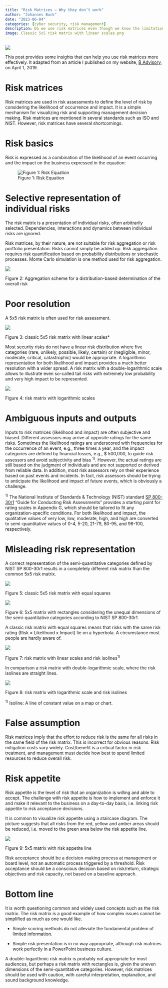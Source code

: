 ```yaml
---
title: "Risk Matrices – Why they don’t work"
author: "Johannes Buck"
date: "2023-06-04"
categories: [cyber security, risk management]
description: Do we use risk matrices even though we know the limitations and shortcomings of this popular risk assessment tool?
image: Classic 5x5 risk matrix with linear scales.png
---
```


![](Classic%205x5%20risk%20matrix%20with%20linear%20scales.png){fig-align="center"}

This post provides some insights that can help you use risk matrices more effectively. It adapted from an article I published on my website, [B Advisory](https://b-advisory.ch), on April 1, 2019.

# Risk matrices

Risk matrices are used in risk assessments to define the level of risk by considering the likelihood of occurrence and impact. It is a simple mechanism for visualizing risk and supporting management decision making. Risk matrices are mentioned in several standards such as ISO and NIST. However, risk matrices have several shortcomings.

# Risk basics

Risk is expressed as a combination of the likelihood of an event occurring and the impact on the business expressed in the equation:

![Figure 1: Risk Equation](Risk%20equation.png){fig-align="center"}

# Selective representation of individual risks

The risk matrix is a presentation of individual risks, often arbitrarily selected. Dependencies, interactions and dynamics between individual risks are ignored.

Risk matrices, by their nature, are not suitable for risk aggregation or risk portfolio presentation. Risks cannot simply be added up. Risk aggregation requires risk quantification based on probability distributions or stochastic processes. Monte Carlo simulation is one method used for risk aggregation.

![](Aggregation%20scheme.png){fig-align="center"}

Figure 2: Aggregation scheme for a distribution-based determination of the overall risk

# Poor resolution

A 5x5 risk matrix is often used for risk assessment.

![](Classic%205x5%20risk%20matrix%20with%20linear%20scales.png){fig-align="center"}

Figure 3: classic 5x5 risk matrix with linear scales\*

Most security risks do not have a linear risk distribution where five categories (rare, unlikely, possible, likely, certain) or (negligible, minor, moderate, critical, catastrophic) would be appropriate. A logarithmic representation for both likelihood and impact provides a much better resolution with a wider spread. A risk matrix with a double-logarithmic scale allows to illustrate even so-called tail risks with extremely low probability and very high impact to be represented.

![](Risk%20matrix%20with%20logarithmic%20scales.png){fig-align="center"}

Figure 4: risk matrix with logarithmic scales

# Ambiguous inputs and outputs

Inputs to risk matrices (likelihood and impact) are often subjective and biased. Different assessors may arrive at opposite ratings for the same risks. Sometimes the likelihood ratings are underscored with frequencies for the occurrence of an event, e.g., three times a year, and the impact categories are defined by financial losses, e.g., \$ 500,000, to guide risk assessors and avoid subjectivity and bias ^1)^. However, the actual ratings are still based on the judgment of individuals and are not supported or derived from reliable data. In addition, most risk assessors rely on their experience based on past events and incidents. In fact, risk assessors should be trying to anticipate the likelihood and impact of future events, which is obviously a challenge.

^1)^ The National Institute of Standards & Technology (NIST) standard [SP 800-30r1](https://csrc.nist.gov/publications/detail/sp/800-30/rev-1/final) "Guide for Conducting Risk Assessments" provides a starting point for rating scales in Appendix G, which should be tailored to fit any organization-specific conditions. For both likelihood and impact, the qualitative values of very low, low, moderate, high, and high are converted to semi-quantitative values of 0-4, 5-20, 21-79, 80-95, and 96-100, respectively.

# Misleading risk representation

A correct representation of the semi-quantitative categories defined by NIST SP 800-30r1 results in a completely different risk matrix than the common 5x5 risk matrix.

![](Classic%205x5%20risk%20matrix%20with%20linear%20scales.png){fig-align="center"}

Figure 5: classic 5x5 risk matrix with equal squares

![](5x5%20risk%20matrix%20with%20NIST%20SP%20800-30r1%20scales.png){fig-align="center"}

Figure 6: 5x5 matrix with rectangles considering the unequal dimensions of the semi-quantitative categories according to NIST SP 800-30r1

A classic risk matrix with equal squares means that risks with the same risk rating (Risk = Likelihood x Impact) lie on a hyperbola. A circumstance most people are hardly aware of.

![](Risk%20matrix%20with%20linear%20scales%20and%20risk%20isolines.png){fig-align="center"}

Figure 7: risk matrix with linear scales and risk isolines^1)^

In comparison a risk matrix with double-logarithmic scale, where the risk isolines are straight lines.

![](Risk%20matrix%20with%20logarithmic%20scale%20and%20risk%20isolines.png){fig-align="center"}

Figure 8: risk matrix with logarithmic scale and risk isolines

^1)^ Isoline: A line of constant value on a map or chart.

# False assumption

Risk matrices imply that the effort to reduce risk is the same for all risks in the same field of the risk matrix. This is incorrect for obvious reasons. Risk mitigation costs vary widely. Cost/benefit is a critical factor in risk treatment, and management must decide how best to spend limited resources to reduce overall risk.

# Risk appetite

Risk appetite is the level of risk that an organization is willing and able to accept. The challenge with risk appetite is how to implement and enforce it and make it relevant to the business on a day-to-day basis, i.e. linking risk appetite to risk acceptance decisions.

It is common to visualize risk appetite using a staircase diagram. The picture suggests that all risks from the red, yellow and amber areas should be reduced, i.e. moved to the green area below the risk appetite line.

![](5x5%20risk%20matrix%20with%20risk%20appetite%20line.png){fig-align="center"}

Figure 9: 5x5 matrix with risk appetite line

Risk acceptance should be a decision-making process at management or board level, not an automatic process triggered by a threshold. Risk acceptance should be a conscious decision based on risk/return, strategic objectives and risk capacity, not based on a baseline approach.

# Bottom line

It is worth questioning common and widely used concepts such as the risk matrix. The risk matrix is a good example of how complex issues cannot be simplified as much as one would like.

-   Simple scoring methods do not alleviate the fundamental problem of limited information.

-   Simple risk presentation is in no way appropriate, although risk matrices work perfectly in a PowerPoint business culture.

A double-logarithmic risk matrix is probably not appropriate for most audiences, but perhaps a risk matrix with rectangles is, given the uneven dimensions of the semi-quantitative categories. However, risk matrices should be used with caution, with careful interpretation, explanation, and sound background knowledge.
